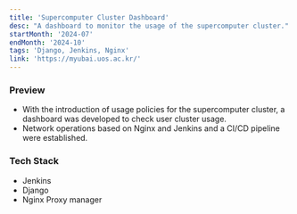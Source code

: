 ```yaml
---
title: 'Supercomputer Cluster Dashboard'
desc: "A dashboard to monitor the usage of the supercomputer cluster."
startMonth: '2024-07'
endMonth: '2024-10'
tags: 'Django, Jenkins, Nginx'
link: 'https://myubai.uos.ac.kr/'
---
```


### Preview

- With the introduction of usage policies for the supercomputer cluster, a dashboard was developed to check user cluster usage.
- Network operations based on Nginx and Jenkins and a CI/CD pipeline were established.

### Tech Stack

- Jenkins
- Django
- Nginx Proxy manager
